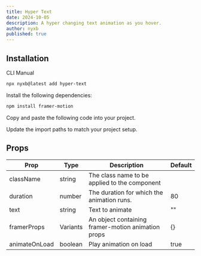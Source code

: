 ```yaml
---
title: Hyper Text
date: 2024-10-05
description: A hyper changing text animation as you hover.
author: nyxb
published: true
---
```


<ComponentPreview name="hyper-text-demo" />

## Installation

<Tabs defaultValue="cli">

<TabsList>
  <TabsTrigger value="cli">CLI</TabsTrigger>
  <TabsTrigger value="manual">Manual</TabsTrigger>
</TabsList>
<TabsContent value="cli">

```bash
npx nyxb@latest add hyper-text
```

</TabsContent>

<TabsContent value="manual">

<Steps>

<Step>Install the following dependencies:</Step>

```bash
npm install framer-motion
```

<Step>Copy and paste the following code into your project.</Step>

<ComponentSource name="hyper-text" />

<Step>Update the import paths to match your project setup.</Step>

</Steps>

</TabsContent>

</Tabs>

## Props

| Prop          | Type     | Description                                        | Default |
| ------------- | -------- | -------------------------------------------------- | ------- |
| className     | string   | The class name to be applied to the component      |         |
| duration      | number   | The duration for which the animation runs.         | 80      |
| text          | string   | Text to animate                                    | ""      |
| framerProps   | Variants | An object containing framer-motion animation props | {}      |
| animateOnLoad | boolean  | Play animation on load                             | true    |
